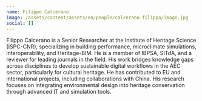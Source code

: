 ```yaml
---
name: Filippo Calcerano
image: /assets/content/assets/en/people/calcerano-filippo/image.jpg
social: []
---
```

Filippo Calcerano is a Senior Researcher at the Institute of Heritage Science (ISPC-CNR), specializing in building performance, microclimate simulations, interoperability, and Heritage-BIM. He is a member of IBPSA, SITdA, and a reviewer for leading journals in the field. His work bridges knowledge gaps across disciplines to develop sustainable digital workflows in the AEC sector, particularly for cultural heritage. He has contributed to EU and international projects, including collaborations with China. His research focuses on integrating environmental design into heritage conservation through advanced IT and simulation tools.
